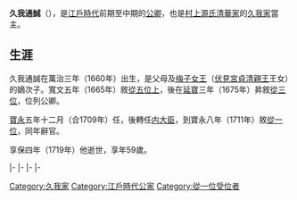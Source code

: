 {{東亞男性歷史人物
|名稱 = 久我通誠
|別名 = 久我時通、久我通緣、久我通規
|出生日期 = [[萬治|萬治]]三年正月二十七（1660年3月8日）
|逝世日期 = [[享保|享保]]四年七月初七（{{death date and age|1719|8|22|1660|3|8}}）
|法號 = 得自性寺
|身份 = [[從一位|從一位]][[內大臣|內大臣]]
|主君 = [[靈元天皇|靈元天皇]]→[[東山天皇|東山天皇]]→[[中御門天皇|中御門天皇]]
|父親 = {{link-ja|久我廣通|久我広通}}
|養父 = {{link-ja|久我通名|久我通名}}
|母親 = [[梅子女王|梅子女王]]
|妻之父 = {{link-ja|千種有維|千種有維}}
|妻 = 千種氏
|子 = {{link-ja|久我惟通|久我惟通}}
|養女 = {{link-ja|長松院 (伊達吉村正室)|久我貞子|久我貞子}}
}}
{{japanese|japanese=久我 通誠|kana=こが みちとも|romaji=Koga Michitomo}}
'''久我通誠'''（{{bd|1660年|3月8日|1719年|8月22日}}），是[[江戶時代|江戶時代]]前期至中期的[[公卿|公卿]]，也是[[村上源氏|村上源氏]][[清華家|清華家]]的[[久我家|久我家]]當主。

==生涯==
久我通誠在萬治三年（1660年）出生，是父母{{link-ja|久我廣通|久我広通}}及[[梅子女王|梅子女王]]（[[伏見宮貞清親王|伏見宮貞清親王]]王女）的嫡次子。寬文五年（1665年）敘[[從五位|從五位上]]，後在[[延寶|延寶]]三年（1675年）昇敘[[從三位|從三位]]，位列公卿。

[[寶永|寶永]]五年十二月（合1709年）任{{link-ja|近衛大將|近衛大将|右近衛大將}}，後轉任[[内大臣|内大臣]]，到寶永八年（1711年）敘[[從一位|從一位]]，同年辭官。

享保四年（1719年）他逝世，享年59歲。

{{start box|width=auto}}
{{s-pre}}
|-
{{s-before|{{link-ja|久我通名|久我通名}}}}
{{s-title|[[久我家|久我家]]當主|1674年5月22日－1719年8月22日}}
{{s-after|{{link-ja|久我惟通|久我惟通}}}}
|-
{{s-off}}
|-
{{s-before|rows=2|{{link-ja|今出川伊季|今出川伊季}}}}
{{s-title|{{link-ja|近衛大將|近衛大将|右大將}}|1709年1月29日－1709年6月1日}}
{{s-after|[[九條師孝|九條師孝]]}}
|-
{{s-title|[[内大臣|内大臣]]|1709年4月27日－1711年4月12日}}
{{s-after|[[近衛家久|近衛家久]]}}
{{end box}}
{{久我家}}
[[Category:久我家|Category:久我家]]
[[Category:江戶時代公家|Category:江戶時代公家]]
[[Category:從一位受位者|Category:從一位受位者]]